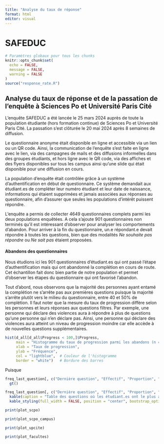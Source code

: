 ```yaml
---
title: "Analyse du taux de réponse"
format: html
editor: visual
---
```


# SAFEDUC

```r
# Paramètres globaux pour tous les chunks
knitr::opts_chunk$set(
  echo = FALSE, 
  message = FALSE, 
  warning = FALSE
)
source("response_rate.R")
```

## Analyse du taux de réponse et de la passation de l'enquête à Sciences Po et Université Paris Cité

L'enquête SAFEDUC a été lancée le 25 mars 2024 auprès de toute la population étudiante (hors formation continue) de Sciences Po et Université Paris Cité. La passation s'est clôturée le 20 mai 2024 après 8 semaines de diffusion.

Le questionnaire anonyme était disponible en ligne et accessible via un lien ou un QR code. Ainsi, la communication de l'enquête s'est faite en ligne avec le lien, via des campagnes de mails et des diffusions informelles dans des groupes étudiants, et hors ligne avec le QR code, via des affiches et des flyers disponibles sur tous les campus ainsi qu'une slide qui était disponible pour une diffusion en cours.

La population d'enquête était contrôlée grâce à un système d'authentification en début de questionnaire. Ce système demandait aux étudiant.es de compléter leur numéro étudiant et leur date de naissance, informations qui étaient supprimées et jamais associées aux réponses au questionnaire, afin d'assurer que seules les populations d'intérêt puissent répondre.

L'enquête a permis de collecter 4649 questionnaires complets parmi les deux populations enquêtées. A cela s'ajoute 901 questionnaires non terminés qu'il est intéressant d'observer pour analyser les comportements d'abandon. Pour arriver à la fin du questionnaire, un.e répondant.e devait répondre à toutes les questions, bien que des modalités *Ne souhaite pas répondre* ou *Ne sait pas* étaient proposées.

#### Abandons des questionnaires

Nous étudions ici les 901 questionnaires d'étudiant.es qui ont passé l'étape d'authentification mais qui ont abandonné la complétion en cours de route. Cet échantillon fait donc bien partie de notre population et permet d'observer les étapes du questionnaire qui ont favorisé l'abandon.

Tout d'abord, nous observons que la majorité des personnes ayant entamé la complétion ne s'arrête pas aux premières questions puisque la majorité s'arrête plutôt vers le milieu du questionnaire, entre 40 et 50% de complétion. Il faut noter que la mesure du taux de progression diffère selon les personnes et leurs réponses aux questions filtres. Par exemple, une personne qui déclare des violences aura à répondre à plus de questions qu'une personne qui n'en déclare pas. Ainsi, une personne qui déclare des violences aura atteint un niveau de progression moindre car elle accède à de nouvelles questions supplémentaires.

```r
hist(d_all[d_all$Progress < 100,]$Progress,
     main = "Histogramme du taux de progression parmi les abandons (n = 901) ",
     xlab = "Taux de progression",
     ylab = "Fréquence",
     col = "lightblue",  # Couleur de l'histogramme
     border = "white")   # Bordure des barres

```

Puisque

```r
freq_last_question[, c("Dernière question", "Effectif", "Proportion", "Question d'abandon")] %>%
  gt()

```

```r
freq_last_question[, c("Dernière question", "Effectif", "Proportion", "Question d'abandon")] %>%
  kable(caption = "Table des questions où les étudiant.es ont le plus abandonné la complétion (n = 901)") %>%
  kable_styling(full_width = FALSE, position = "center", bootstrap_options = c("striped", "hover", "condensed", "responsive"))
```

```r
print(plot_scpo)
```

```r
print(plot_scpo_campus)
```

```r
print(plot_upcite)
```

```r
print(plot_facultes)
```
